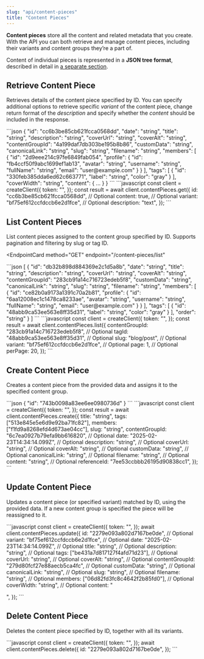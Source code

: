 ```yaml
---
slug: "api/content-pieces"
title: "Content Pieces"
---
```


**Content pieces** store all the content and related metadata that you create. With the API you can both retrieve and manage content pieces, including their variants and content groups they’re a part of.

Content of individual pieces is represented in a **JSON tree format**, described in detail in [a separate section](https://docs.vrite.io/api/content).

## Retrieve Content Piece

Retrieves details of the content piece specified by ID. You can specify additional options to retrieve specific _variant_ of the content piece, change return format of the _description_ and specify whether the _content_ should be included in the response.

<EndpointCard method="GET" endpoint="/content-pieces">
  <ResponseExample>
    ```json
    {
      "id": "cc6b3be85cb621fcca0568dd",
      "date": "string",
      "title": "string",
      "description": "string",
      "coverUrl": "string",
      "coverAlt": "string",
      "contentGroupId": "4a199daf7db303be195b8b86",
      "customData": "string",
      "canonicalLink": "string",
      "slug": "string",
      "filename": "string",
      "members": [
        {
          "id": "2d9eee214c97fe6849fab054",
          "profile": {
            "id": "fb4ccf50f9abc1699ef1ab13",
            "avatar": "string",
            "username": "string",
            "fullName": "string",
            "email": "user@example.com"
          }
        }
      ],
      "tags": [
        {
          "id": "330feb385dda6ed62c663771",
          "label": "string",
          "color": "gray"
        }
      ],
      "coverWidth": "string",
      "content": {
        ...
      }
    }
    ```
  </ResponseExample>
  
  <RequestExample label="JavaScript">
    ```javascript
    const client = createClient({
      token: "<API_TOKEN>",
    });
    const result = await client.contentPieces.get({
      id: "cc6b3be85cb621fcca0568dd",
      // Optional
      content: true,
      // Optional
      variant: "bf75ef612ccfdccb6e2d1fce",
      // Optional
      description: "text",
    });
    ```
  </RequestExample>
</EndpointCard>

## List Content Pieces

List content pieces assigned to the content group specified by ID. Supports pagination and filtering by slug or tag ID.

<EndpointCard
  method="GET"
  endpoint="/content-pieces/list"
>
  <ResponseExample>
    ```json
    [
      {
        "id": "db32b898d884369e2c1d5a8b",
        "date": "string",
        "title": "string",
        "description": "string",
        "coverUrl": "string",
        "coverAlt": "string",
        "contentGroupId": "283cb91a14c716723edeb5f8",
        "customData": "string",
        "canonicalLink": "string",
        "slug": "string",
        "filename": "string",
        "members": [
          {
            "id": "ce82b0a9173a1391c70a2b81",
            "profile": {
              "id": "6aa12008ec1c1478ca8233ae",
              "avatar": "string",
              "username": "string",
              "fullName": "string",
              "email": "user@example.com"
            }
          }
        ],
        "tags": [
          {
            "id": "48abb9ca53ee563e8ff35d31",
            "label": "string",
            "color": "gray"
          }
        ],
        "order": "string"
      }
    ]
    ```
  </ResponseExample>
  
  <RequestExample label="JavaScript">
    ```javascript
    const client = createClient({
      token: "<API_TOKEN>",
    });
    const result = await client.contentPieces.list({
      contentGroupId: "283cb91a14c716723edeb5f8",
      // Optional
      tagId: "48abb9ca53ee563e8ff35d31",
      // Optional
      slug: "blog/post",
      // Optional
      variant: "bf75ef612ccfdccb6e2d1fce",
      // Optional
      page: 1,
      // Optional
      perPage: 20,
    });
    ```
  </RequestExample>
</EndpointCard>

## Create Content Piece

Creates a content piece from the provided data and assigns it to the specified content group.

<EndpointCard method="POST" endpoint="/content-pieces">
  <ResponseExample>
    ```json
    {
      "id": "743b0098a83ee6ee0980736d"
    }
    ```
  </ResponseExample>
  
  <RequestExample label="JavaScript">
    ```javascript
    const client = createClient({
      token: "<API_TOKEN>",
    });
    const result = await client.contentPieces.create({
      title: "string",
      tags: ["513e845e5e6d9e92ba71fc82"],
      members: ["f1fd9a8268efd4d673ae04cc"],
      slug: "string",
      contentGroupId: "6c7ea0927b79efa9bb616820",
      // Optional
      date: "2025-02-23T14:34:14.099Z",
      // Optional
      description: "string",
      // Optional
      coverUrl: "string",
      // Optional
      coverAlt: "string",
      // Optional
      customData: "string",
      // Optional
      canonicalLink: "string",
      // Optional
      filename: "string",
      // Optional
      content: "string",
      // Optional
      referenceId: "7ee53ccbbb26195d90838cc1",
    });
    ```
  </RequestExample>
</EndpointCard>

## Update Content Piece

Updates a content piece (or specified variant) matched by ID, using the provided data. If a new content group is specified the piece will be reassigned to it.

<EndpointCard method="PUT" endpoint="/content-pieces">
  <RequestExample label="JavaScript">
    ```javascript
    const client = createClient({
      token: "<API_TOKEN>",
    });
    await client.contentPieces.update({
      id: "2279e093a802d7167be0de",
      // Optional
      variant: "bf75ef612ccfdccb6e2d1fce",
      // Optional
      date: "2025-02-23T14:34:14.099Z",
      // Optional
      title: "string",
      // Optional
      description: "string",
      // Optional
      tags: ["be431a7d817127f4afd71d23"],
      // Optional
      coverUrl: "string",
      // Optional
      coverAlt: "string",
      // Optional
      contentGroupId: "279d80fcf27e88aecb5ca4fc",
      // Optional
      customData: "string",
      // Optional
      canonicalLink: "string",
      // Optional
      slug: "string",
      // Optional
      filename: "string",
      // Optional
      members: ["06d82fd3fc8c4642f2b85fd0"],
      // Optional
      coverWidth: "string",
      // Optional
      content: "<p></p>",
    });
    ```
  </RequestExample>
</EndpointCard>

## Delete Content Piece

Deletes the content piece specified by ID, together with all its variants.

<EndpointCard method="DELETE" endpoint="/content-pieces">
  <RequestExample label="JavaScript">
    ```javascript
    const client = createClient({
      token: "<API_TOKEN>",
    });
    await client.contentPieces.delete({
      id: "2279e093a802d7167be0de",
    });
    ```
  </RequestExample>
</EndpointCard>
